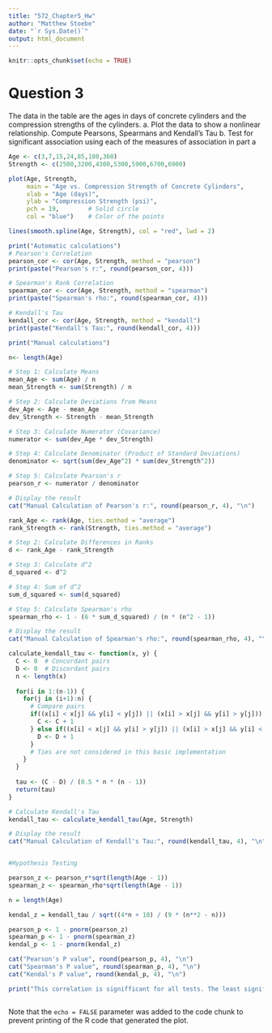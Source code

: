 ```yaml
---
title: "572_Chapter5_Hw"
author: "Matthew Stoebe"
date: "`r Sys.Date()`"
output: html_document
---
```


```r
knitr::opts_chunk$set(echo = TRUE)
```


# Question 3
The data in the table are the ages in days of concrete cylinders and the compression strengths of the cylinders. 
a. Plot the data to show a nonlinear relationship. Compute Pearsons, Spearmans and Kendall's Tau
b. Test for significant association using each of the measures of association in part a

```r
Age <- c(3,7,15,24,85,180,360)
Strength <- c(2500,3200,4300,5300,5900,6700,6900)

plot(Age, Strength, 
     main = "Age vs. Compression Strength of Concrete Cylinders",
     xlab = "Age (days)", 
     ylab = "Compression Strength (psi)",
     pch = 19,        # Solid circle
     col = "blue")    # Color of the points

lines(smooth.spline(Age, Strength), col = "red", lwd = 2)

print("Automatic calculations")
# Pearson's Correlation
pearson_cor <- cor(Age, Strength, method = "pearson")
print(paste("Pearson's r:", round(pearson_cor, 4)))

# Spearman's Rank Correlation
spearman_cor <- cor(Age, Strength, method = "spearman")
print(paste("Spearman's rho:", round(spearman_cor, 4)))

# Kendall's Tau
kendall_cor <- cor(Age, Strength, method = "kendall")
print(paste("Kendall's Tau:", round(kendall_cor, 4)))

print("Manual calculations")

n<- length(Age)

# Step 1: Calculate Means
mean_Age <- sum(Age) / n
mean_Strength <- sum(Strength) / n

# Step 2: Calculate Deviations from Means
dev_Age <- Age - mean_Age
dev_Strength <- Strength - mean_Strength

# Step 3: Calculate Numerator (Covariance)
numerator <- sum(dev_Age * dev_Strength)

# Step 4: Calculate Denominator (Product of Standard Deviations)
denominator <- sqrt(sum(dev_Age^2) * sum(dev_Strength^2))

# Step 5: Calculate Pearson's r
pearson_r <- numerator / denominator

# Display the result
cat("Manual Calculation of Pearson's r:", round(pearson_r, 4), "\n")

rank_Age <- rank(Age, ties.method = "average")
rank_Strength <- rank(Strength, ties.method = "average")

# Step 2: Calculate Differences in Ranks
d <- rank_Age - rank_Strength

# Step 3: Calculate d^2
d_squared <- d^2

# Step 4: Sum of d^2
sum_d_squared <- sum(d_squared)

# Step 5: Calculate Spearman's rho
spearman_rho <- 1 - (6 * sum_d_squared) / (n * (n^2 - 1))

# Display the result
cat("Manual Calculation of Spearman's rho:", round(spearman_rho, 4), "\n")

calculate_kendall_tau <- function(x, y) {
  C <- 0  # Concordant pairs
  D <- 0  # Discordant pairs
  n <- length(x)
  
  for(i in 1:(n-1)) {
    for(j in (i+1):n) {
      # Compare pairs
      if((x[i] < x[j] && y[i] < y[j]) || (x[i] > x[j] && y[i] > y[j])) {
        C <- C + 1
      } else if((x[i] < x[j] && y[i] > y[j]) || (x[i] > x[j] && y[i] < y[j])) {
        D <- D + 1
      }
      # Ties are not considered in this basic implementation
    }
  }
  
  tau <- (C - D) / (0.5 * n * (n - 1))
  return(tau)
}

# Calculate Kendall's Tau
kendall_tau <- calculate_kendall_tau(Age, Strength)

# Display the result
cat("Manual Calculation of Kendall's Tau:", round(kendall_tau, 4), "\n")


#Hypothesis Testing

pearson_z <- pearson_r*sqrt(length(Age - 1))
spearman_z <- spearman_rho*sqrt(length(Age - 1))

n = length(Age)

kendal_z = kendall_tau / sqrt((4*n + 10) / (9 * (n**2 - n)))

pearson_p <- 1 - pnorm(pearson_z)
spearman_p <- 1 - pnorm(spearman_z)
kendal_p <- 1 - pnorm(kendal_z)

cat("Pearson's P value", round(pearson_p, 4), "\n")
cat("Spearman's P value", round(spearman_p, 4), "\n")
cat("Kendal's P value", round(kendal_p, 4), "\n")

print("This correlation is signifficant for all tests. The least signifficant test is Pearson's with a P value of .0188. This makes sense because the relationship is not linear, and pearsons works best for linear relationships")

```


```r

```

Note that the `echo = FALSE` parameter was added to the code chunk to prevent printing of the R code that generated the plot.
